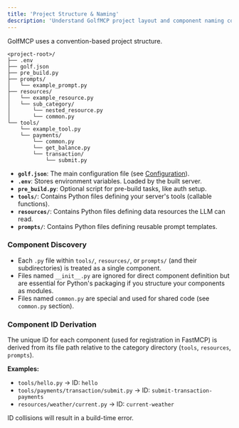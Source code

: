 ```yaml
---
title: 'Project Structure & Naming'
description: 'Understand GolfMCP project layout and component naming conventions.'
---
```


GolfMCP uses a convention-based project structure.

```
<project-root>/
├── .env
├── golf.json
├── pre_build.py
├── prompts/
│   └── example_prompt.py
├── resources/
│   └── example_resource.py
│   └── sub_category/
│       └── nested_resource.py
│       └── common.py
└── tools/
    └── example_tool.py
    └── payments/
        └── common.py
        └── get_balance.py
        └── transaction/
            └── submit.py
```

*   **`golf.json`**: The main configuration file (see [Configuration](/golf-mcp-framework/configuration)).
*   **`.env`**: Stores environment variables. Loaded by the built server.
*   **`pre_build.py`**: Optional script for pre-build tasks, like auth setup.
*   **`tools/`**: Contains Python files defining your server's tools (callable functions).
*   **`resources/`**: Contains Python files defining data resources the LLM can read.
*   **`prompts/`**: Contains Python files defining reusable prompt templates.

### Component Discovery

*   Each `.py` file within `tools/`, `resources/`, or `prompts/` (and their subdirectories) is treated as a single component.
*   Files named `__init__.py` are ignored for direct component definition but are essential for Python's packaging if you structure your components as modules.
*   Files named `common.py` are special and used for shared code (see `common.py` section).

### Component ID Derivation

The unique ID for each component (used for registration in FastMCP) is derived from its file path relative to the category directory (`tools`, `resources`, `prompts`).

**Examples:**

*   `tools/hello.py`                 -> ID: `hello`
*   `tools/payments/transaction/submit.py` -> ID: `submit-transaction-payments`
*   `resources/weather/current.py`   -> ID: `current-weather`

ID collisions will result in a build-time error. 